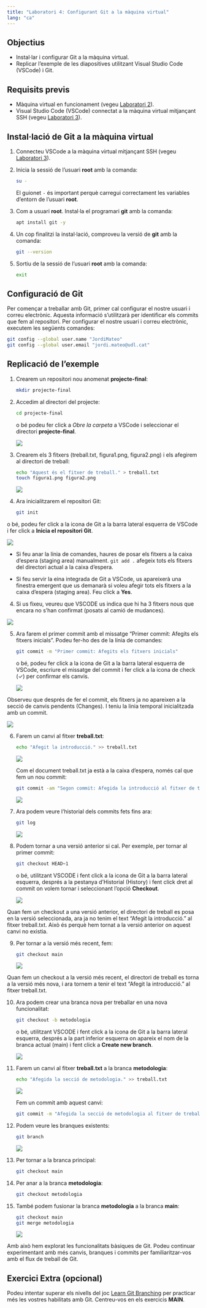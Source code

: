 ```yaml
---
title: "Laboratori 4: Configurant Git a la màquina virtual"
lang: "ca"
---
```


## Objectius
- Instal·lar i configurar Git a la màquina virtual.
- Replicar l'exemple de les diapositives utilitzant Visual Studio Code (VSCode) i Git.

## Requisits previs
- Màquina virtual en funcionament (vegeu [Laboratori 2](lab02.md)).
- Visual Studio Code (VSCode) connectat a la màquina virtual mitjançant SSH (vegeu [Laboratori 3](lab03.md)).

## Instal·lació de Git a la màquina virtual

1. Connecteu VSCode a la màquina virtual mitjançant SSH (vegeu [Laboratori 3](lab03.md)).

2. Inicia la sessió de l'usuari **root** amb la comanda:

    ```sh
    su -
    ```

    El guionet `-` és important perquè carregui correctament les variables d'entorn de l'usuari **root**.

3. Com a usuari **root**. Instal·la el programari **git** amb la comanda:

    ```sh
    apt install git -y
    ```

4. Un cop finalitzi la instal·lació, comproveu la versió de **git** amb la comanda:

    ```sh
    git --version
    ```

5. Sortiu de la sessió de l'usuari **root** amb la comanda:

    ```sh
    exit
    ```

## Configuració de Git

Per començar a treballar amb Git, primer cal configurar el nostre usuari i correu electrònic. Aquesta informació s'utilitzarà per identificar els commits que fem al repositori. Per configurar el nostre usuari i correu electrònic, executem les següents comandes:

```sh
git config --global user.name "JordiMateo"
git config --global user.email "jordi.mateo@udl.cat"
```

## Replicació de l'exemple

1. Crearem un repositori nou anomenat **projecte-final**:

    ```sh
    mkdir projecte-final
    ```

2. Accedim al directori del projecte:

    ```sh
    cd projecte-final
    ```

    o bé podeu fer click a *Obre la carpeta* a VSCode i seleccionar el directori **projecte-final**.

    ![](../figures/git/lab04/open-folder.png)

2. Crearem els 3 fitxers (treball.txt, figura1.png, figura2.png) i els afegirem al directori de treball:

    ```sh
    echo "Aquest és el fitxer de treball." > treball.txt
    touch figura1.png figura2.png
    ```

    ![](../figures/git/lab04/create-files.png)

3. Ara inicialitzarem el repositori Git:

    ```sh
    git init
    ```

  o bé, podeu fer click a la icona de Git a la barra lateral esquerra de VSCode i fer click a **Inicia el repositori Git**.

  ![](../figures/git/lab04/init-repo.png)

:::{.callout-note}
 - Si feu anar la línia de comandes, haures de posar els fitxers a la caixa d'espera (staging area) manualment. ```git add .``` afegeix tots els fitxers del directori actual a la caixa d'espera.

- Si feu servir la eina integrada de Git a VSCode, us apareixerà una finestra emergent que us demanarà si voleu afegir tots els fitxers a la caixa d'espera (staging area). Feu click a **Yes**.
:::

4. Si us fixeu, veureu que VSCODE us indica que hi ha 3 fitxers nous que encara no s'han confirmat (posats al camió de mudances).

  ![](../figures/git/lab04/files-staged.png)

5. Ara farem el primer commit amb el missatge "Primer commit: Afegits els fitxers inicials". Podeu fer-ho des de la línia de comandes:

    ```sh
    git commit -m "Primer commit: Afegits els fitxers inicials"
    ```

    o bé, podeu fer click a la icona de Git a la barra lateral esquerra de VSCode, escriure el missatge del commit i fer click a la icona de check (✓) per confirmar els canvis.

    ![](../figures/git/lab04/first-commit.png)


:::{.callout-note}
 Observeu que després de fer el commit, els fitxers ja no apareixen a la secció de canvis pendents (Changes). I teniu la linia temporal inicialitzada amb un commit.

![](../figures/git/lab04/first-commit-done.png)
:::

6. Farem un canvi al fitxer **treball.txt**:

    ```sh
    echo "Afegit la introducció." >> treball.txt
    ```

    ![](../figures/git/lab04/modify-file.png)

    Com el document treball.txt ja està a la caixa d'espera, només cal que fem un nou commit:

    ```sh
    git commit -am "Segon commit: Afegida la introducció al fitxer de treball"
    ```

    ![](../figures/git/lab04/second-commit.png)

7. Ara podem veure l'historial dels commits fets fins ara:

    ```sh
    git log
    ```

    ![](../figures/git/lab04/git-log.png)

8. Podem tornar a una versió anterior si cal. Per exemple, per tornar al primer commit:

    ```sh
    git checkout HEAD~1
    ```

    o bé, utilitzant VSCODE i fent click a la icona de Git a la barra lateral esquerra, després a la pestanya d'Historial (History) i fent click dret al commit on volem tornar i seleccionant l'opció **Checkout**.

    ![](../figures/git/lab04/checkout.png)

:::{.callout-note}
Quan fem un checkout a una versió anterior, el directori de treball es posa en la versió seleccionada, ara ja no tenim el text "Afegit la introducció." al fitxer treball.txt. Això és perquè hem tornat a la versió anterior on aquest canvi no existia.
:::

9.  Per tornar a la versió més recent, fem:

    ```sh
    git checkout main
    ```

    ![](../figures/git/lab04/checkout-main.png)

:::{.callout-note}
Quan fem un checkout a la versió més recent, el directori de treball es torna a la versió més nova, i ara tornem a tenir el text "Afegit la introducció." al fitxer treball.txt.
:::

10. Ara podem crear una branca nova per treballar en una nova funcionalitat:

    ```sh
    git checkout -b metodologia
    ```

    o bé, utilitzant VSCODE i fent click a la icona de Git a la barra lateral esquerra, després a la part inferior esquerra on apareix el nom de la branca actual (main) i fent click a **Create new branch**.

    ![](../figures/git/lab04/create-branch.png)

11. Farem un canvi al fitxer **treball.txt** a la branca **metodologia**:

    ```sh
    echo "Afegida la secció de metodologia." >> treball.txt
    ```

    ![](../figures/git/lab04/modify-file-branch.png)

    Fem un commit amb aquest canvi:

    ```sh
    git commit -m "Afegida la secció de metodologia al fitxer de treball"
    ```

12. Podem veure les branques existents:

    ```sh
    git branch
    ```

    ![](../figures/git/lab04/list-branches.png)

13. Per tornar a la branca principal:

    ```sh
    git checkout main
    ```

14. Per anar a la branca **metodologia**:

    ```sh
    git checkout metodologia
    ```

15. També podem fusionar la branca **metodologia** a la branca **main**:

    ```sh
    git checkout main
    git merge metodologia
    ```

    ![](../figures/git/lab04/merge-branch.png)

Amb això hem explorat les funcionalitats bàsiques de Git. Podeu continuar experimentant amb més canvis, branques i commits per familiaritzar-vos amb el flux de treball de Git.

## Exercici Extra (opcional)

Podeu intentar superar els nivells del joc [Learn Git Branching](https://learngitbranching.js.org/) per practicar més les vostres habilitats amb Git. Centreu-vos en els exercicis **MAIN**.